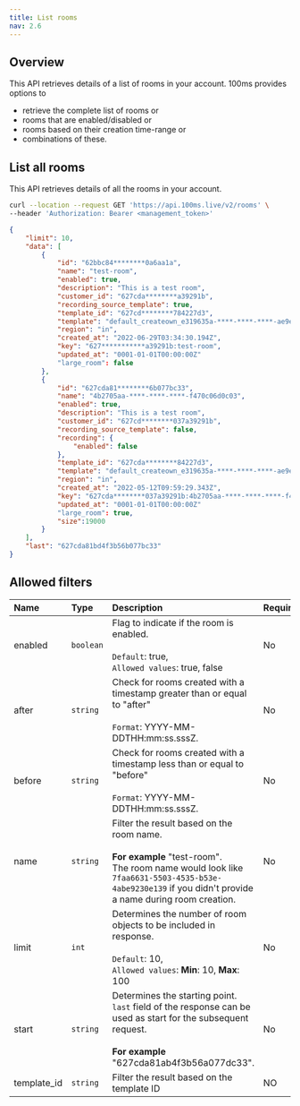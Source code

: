 ```yaml
---
title: List rooms
nav: 2.6
---
```


## Overview

This API retrieves details of a list of rooms in your account. 100ms provides options to

-   retrieve the complete list of rooms or
-   rooms that are enabled/disabled or
-   rooms based on their creation time-range or
-   combinations of these.

## List all rooms

This API retrieves details of all the rooms in your account.

<GetRequest title="https://api.100ms.live/v2/rooms" />

<Request id="req-0">

```bash
curl --location --request GET 'https://api.100ms.live/v2/rooms' \
--header 'Authorization: Bearer <management_token>'
```

</Request>

<ResponseBox id="res-0" status="200 OK">

```json
{
    "limit": 10,
    "data": [
        {
            "id": "62bbc84********0a6aa1a",
            "name": "test-room",
            "enabled": true,
            "description": "This is a test room",
            "customer_id": "627cda********a39291b",
            "recording_source_template": true,
            "template_id": "627cd********784227d3",
            "template": "default_createown_e319635a-****-****-****-ae9e95891e31",
            "region": "in",
            "created_at": "2022-06-29T03:34:30.194Z",
            "key": "627***********a39291b:test-room",
            "updated_at": "0001-01-01T00:00:00Z"
            "large_room": false
        },
        {
            "id": "627cda81********6b077bc33",
            "name": "4b2705aa-****-****-****-f470c06d0c03",
            "enabled": true,
            "description": "This is a test room",
            "customer_id": "627cd********037a39291b",
            "recording_source_template": false,
            "recording": {
                "enabled": false
            },
            "template_id": "627cda********84227d3",
            "template": "default_createown_e319635a-****-****-****-ae9e95891e31",
            "region": "in",
            "created_at": "2022-05-12T09:59:29.343Z",
            "key": "627cda********037a39291b:4b2705aa-****-****-****-f470c06d0c03",
            "updated_at": "0001-01-01T00:00:00Z"
            "large_room": true,
            "size":19000
        }
    ],
    "last": "627cda81bd4f3b56b077bc33"
}
```

</ResponseBox>

## Allowed filters

| Name              | Type      | Description                                                                                                                                                                                                    | Required |
| :---------------- | :-------- | :------------------------------------------------------------------------------------------------------------------------------------------------------------------------------------------------------------- | :------- |
| enabled <br/>     | `boolean` | Flag to indicate if the room is enabled. <br/><br/>`Default`: true, <br/>`Allowed values`: true, false                                                                                                         | No       |
| after <br/>       | `string`  | Check for rooms created with a timestamp greater than or equal to "after" <br/><br/>`Format`: YYYY-MM-DDTHH:mm:ss.sssZ.                                                                                        | No       |
| before <br/>      | `string`  | Check for rooms created with a timestamp less than or equal to "before" <br/><br/>`Format`: YYYY-MM-DDTHH:mm:ss.sssZ.                                                                                          | No       |
| name <br/>        | `string`  | Filter the result based on the room name. <br/><br/>**For example** "test-room". <br/> The room name would look like `7faa6631-5503-4535-b53e-4abe9230e139` if you didn't provide a name during room creation. | No       |
| limit <br/>       | `int`     | Determines the number of room objects to be included in response. <br/><br/>`Default`: 10, <br/>`Allowed values`: **Min**: 10, **Max**: 100                                                                    | No       |
| start <br/>       | `string`  | Determines the starting point. <br/>`last` field of the response can be used as start for the subsequent request. <br/><br/>**For example** "627cda81ab4f3b56a077dc33".                                        | No       |
| template_id <br/> | `string`  | Filter the result based on the template ID                                                                                                                                                                     | NO       |
